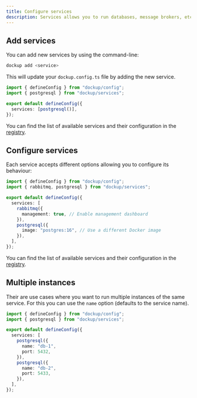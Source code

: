 ```yaml
---
title: Configure services
description: Services allows you to run databases, message brokers, etc.
---
```


## Add services

You can add new services by using the command-line:

```bash
dockup add <service>
```

This will update your `dockup.config.ts` file by adding the new service.

```ts title="dockup.config.ts"
import { defineConfig } from "dockup/config";
import { postgresql } from "dockup/services";

export default defineConfig({
  services: [postgresql()],
});
```

<Callout>

You can find the list of available services and their configuration in the [registry](/registry).

</Callout>

## Configure services

Each service accepts different options allowing you to configure its behaviour:

```ts title="dockup.config.ts"
import { defineConfig } from "dockup/config";
import { rabbitmq, postgresql } from "dockup/services";

export default defineConfig({
  services: [
    rabbitmq({
      management: true, // Enable management dashboard
    }),
    postgresql({
      image: "postgres:16", // Use a different Docker image
    }),
  ],
});
```

<Callout>

You can find the list of available services and their configuration in the [registry](/registry).

</Callout>

## Multiple instances

Their are use cases where you want to run multiple instances of the same service. For this you can use the `name` option (defaults to the service name).

```ts title="dockup.config.ts"
import { defineConfig } from "dockup/config";
import { postgresql } from "dockup/services";

export default defineConfig({
  services: [
    postgresql({
      name: "db-1",
      port: 5432,
    }),
    postgresql({
      name: "db-2",
      port: 5433,
    }),
  ],
});
```

